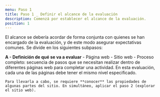 ```yaml
---
menu: Paso 1
title: Paso 1 _ Definir el alcance de la evaluación
description: Comenzá por establecer el alcance de la evaluación.
position: 1
---
```


El alcance se debería acordar de forma conjunta con quienes se han encargado de la evaluación, y de este modo asegurar expectativas comunes. Se divide en los siguientes subpasos:

**A - Definición de qué se va a evaluar**
      - Página web
      - Sitio web
      - Proceso completo: secuencia de pasos que se necesitan realizar dentro de diferentes páginas web para completar una actividad. En esta evaluación, cada una de las páginas debe tener el mismo nivel especificado.
      
    Para llevarla a cabo, se requiere **conocer** las propiedades de algunas partes del sitio. En simultáneo, aplicar el paso 2 (explorar el sitio web).
